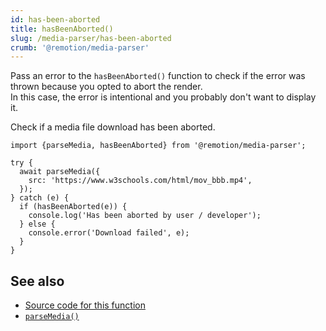 ```yaml
---
id: has-been-aborted
title: hasBeenAborted()
slug: /media-parser/has-been-aborted
crumb: '@remotion/media-parser'
---
```


Pass an error to the `hasBeenAborted()` function to check if the error was thrown because you opted to abort the render.  
In this case, the error is intentional and you probably don't want to display it.

Check if a media file download has been aborted.

```tsx twoslash title="Check if a download has been aborted"
import {parseMedia, hasBeenAborted} from '@remotion/media-parser';

try {
  await parseMedia({
    src: 'https://www.w3schools.com/html/mov_bbb.mp4',
  });
} catch (e) {
  if (hasBeenAborted(e)) {
    console.log('Has been aborted by user / developer');
  } else {
    console.error('Download failed', e);
  }
}
```

## See also

- [Source code for this function](https://github.com/remotion-dev/remotion/blob/main/packages/media-parser/src/errors.ts)
- [`parseMedia()`](/docs/media-parser/parse-media)
